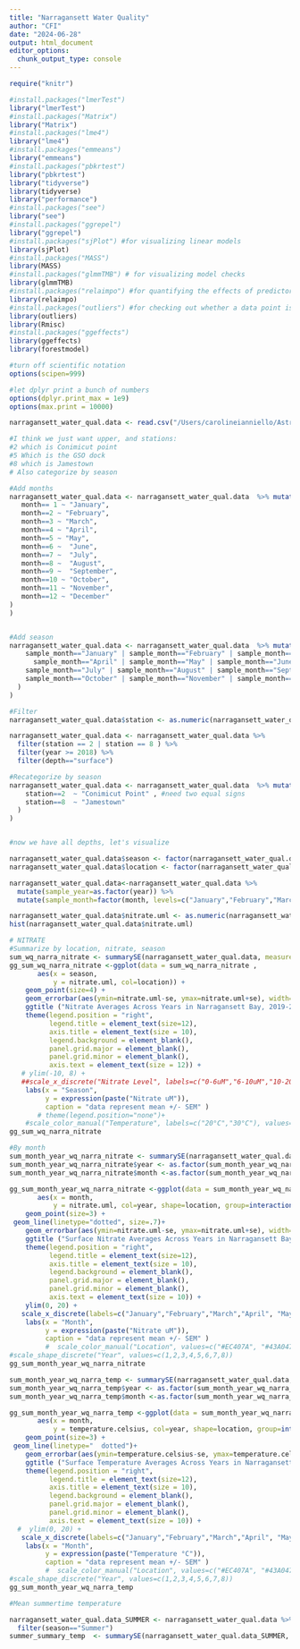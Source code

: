 ```yaml
---
title: "Narragansett Water Quality"
author: "CFI"
date: "2024-06-28"
output: html_document
editor_options: 
  chunk_output_type: console
---
```


```r
require("knitr")

#install.packages("lmerTest")
library("lmerTest")
#install.packages("Matrix")
library("Matrix")
#install.packages("lme4")
library("lme4")
#install.packages("emmeans")
library("emmeans")
#install.packages("pbkrtest")
library("pbkrtest")
library("tidyverse")
library(tidyverse)
library("performance")
#install.packages("see")
library("see")
#install.packages("ggrepel")
library("ggrepel")
#install.packages("sjPlot") #for visualizing linear models
library(sjPlot)
#install.packages("MASS")
library(MASS)
#install.packages("glmmTMB") # for visualizing model checks
library(glmmTMB)
#install.packages("relaimpo") #for quantifying the effects of predictor variables
library(relaimpo)
#install.packages("outliers") #for checking out whether a data point is an outlier
library(outliers)
library(Rmisc)
#install.packages("ggeffects")
library(ggeffects)
library(forestmodel)

#turn off scientific notation
options(scipen=999)

#let dplyr print a bunch of numbers
options(dplyr.print_max = 1e9)
options(max.print = 10000)   

```


```r
narragansett_water_qual.data <- read.csv("/Users/carolineianniello/Astrangia Ecotox/Data/Narragansett_water_qual_2014_2022_QCed_8_22_24.csv", header=TRUE, sep=",",stringsAsFactors = FALSE)

#I think we just want upper, and stations:
#2 which is Conimicut point
#5 Which is the GSO dock
#8 which is Jamestown
# Also categorize by season

#Add months
narragansett_water_qual.data <- narragansett_water_qual.data  %>% mutate(sample_month = case_when(
   month== 1 ~ "January",
   month==2 ~ "February",
   month==3 ~ "March",
   month==4 ~ "April",
   month==5 ~ "May",
   month==6 ~  "June",
   month==7 ~  "July",
   month==8 ~  "August",
   month==9 ~  "September",
   month==10 ~ "October",
   month==11 ~ "November",
   month==12 ~ "December"
)
)


#Add season
narragansett_water_qual.data <- narragansett_water_qual.data  %>% mutate(season = case_when(
    sample_month=="January" | sample_month=="February" | sample_month=="March" ~ "Winter" , #need two equal signs
      sample_month=="April" | sample_month=="May" | sample_month=="June" ~ "Spring" ,
    sample_month=="July" | sample_month=="August" | sample_month=="September" ~ "Summer" ,
    sample_month=="October" | sample_month=="November" | sample_month=="December" ~ "Fall" 
  )
)

#Filter
narragansett_water_qual.data$station <- as.numeric(narragansett_water_qual.data$station)

narragansett_water_qual.data <- narragansett_water_qual.data %>%
  filter(station == 2 | station == 8 ) %>%
  filter(year >= 2018) %>%
  filter(depth=="surface")

#Recategorize by season
narragansett_water_qual.data <- narragansett_water_qual.data  %>% mutate(location = case_when(
    station==2  ~ "Conimicut Point" , #need two equal signs
    station==8  ~ "Jamestown" 
  )
)


#now we have all depths, let's visualize
```

```r
narragansett_water_qual.data$season <- factor(narragansett_water_qual.data$season, levels=c("Winter","Spring","Summer","Fall"))
narragansett_water_qual.data$location <- factor(narragansett_water_qual.data$location, levels=c("Conimicut Point","GSO Dock","Jamestown"))

narragansett_water_qual.data<-narragansett_water_qual.data %>% 
  mutate(sample_year=as.factor(year)) %>%
  mutate(sample_month=factor(month, levels=c("January","February","March","April","May","June","July","August","September","October","November","December")))

narragansett_water_qual.data$nitrate.uml <- as.numeric(narragansett_water_qual.data$nitrate.uml)
hist(narragansett_water_qual.data$nitrate.uml)

# NITRATE
#Summarize by location, nitrate, season
sum_wq_narra_nitrate <- summarySE(narragansett_water_qual.data, measurevar = c("nitrate.uml"), groupvars = c("location", "season"))
gg_sum_wq_narra_nitrate <-ggplot(data = sum_wq_narra_nitrate ,
       aes(x = season,
           y = nitrate.uml, col=location)) +
    geom_point(size=4) +
    geom_errorbar(aes(ymin=nitrate.uml-se, ymax=nitrate.uml+se), width=0.25, linewidth=0.8) +
    ggtitle ("Nitrate Averages Across Years in Narragansett Bay, 2019-2021") +
    theme(legend.position = "right",
          legend.title = element_text(size=12),
          axis.title = element_text(size = 10),
          legend.background = element_blank(),
          panel.grid.major = element_blank(), 
          panel.grid.minor = element_blank(),
          axis.text = element_text(size = 12)) +
   # ylim(-10, 8) +
   ##scale_x_discrete("Nitrate Level", labels=c("0-6uM","6-10uM","10-20uM","10uM"))+
    labs(x = "Season", 
         y = expression(paste("Nitrate uM")), 
         caption = "data represent mean +/- SEM" ) 
       # theme(legend.position="none")+
    #scale_color_manual("Temperature", labels=c("20°C","30°C"), values=c("dodgerblue", "darkred"))
gg_sum_wq_narra_nitrate

#By month
sum_month_year_wq_narra_nitrate <- summarySE(narragansett_water_qual.data, measurevar = c("nitrate.uml"), groupvars = c("location", "month","year"), na.rm=T)
sum_month_year_wq_narra_nitrate$year <- as.factor(sum_month_year_wq_narra_nitrate$year)
sum_month_year_wq_narra_nitrate$month <-as.factor(sum_month_year_wq_narra_nitrate$month)

gg_sum_month_year_wq_narra_nitrate <-ggplot(data = sum_month_year_wq_narra_nitrate ,
       aes(x = month,
           y = nitrate.uml, col=year, shape=location, group=interaction(year,location))) +
    geom_point(size=3) +
 geom_line(linetype="dotted", size=.7)+
    geom_errorbar(aes(ymin=nitrate.uml-se, ymax=nitrate.uml+se), width=0.25, linewidth=0.8) +
    ggtitle ("Surface Nitrate Averages Across Years in Narragansett Bay, 2018-2022") +
    theme(legend.position = "right",
          legend.title = element_text(size=12),
          axis.title = element_text(size = 10),
          legend.background = element_blank(),
          panel.grid.major = element_blank(), 
          panel.grid.minor = element_blank(),
          axis.text = element_text(size = 10)) +
    ylim(0, 20) +
   scale_x_discrete(labels=c("January","February","March","April", "May","June","July","August","September","October","November","December"))+
    labs(x = "Month", 
         y = expression(paste("Nitrate uM")), 
         caption = "data represent mean +/- SEM" ) 
         #  scale_color_manual("Location", values=c("#EC407A", "#43A047", "#00BCD4")) 
#scale_shape_discrete("Year", values=c(1,2,3,4,5,6,7,8))
gg_sum_month_year_wq_narra_nitrate

```

```r
sum_month_year_wq_narra_temp <- summarySE(narragansett_water_qual.data, measurevar = c("temperature.celsius"), groupvars = c("location", "month","year"), na.rm=T)
sum_month_year_wq_narra_temp$year <- as.factor(sum_month_year_wq_narra_temp$year)
sum_month_year_wq_narra_temp$month <-as.factor(sum_month_year_wq_narra_temp$month)

gg_sum_month_year_wq_narra_temp <-ggplot(data = sum_month_year_wq_narra_temp ,
       aes(x = month,
           y = temperature.celsius, col=year, shape=location, group=interaction(year,location))) +
    geom_point(size=3) +
 geom_line(linetype="  dotted")+
    geom_errorbar(aes(ymin=temperature.celsius-se, ymax=temperature.celsius+se), width=0.25, linewidth=0.8) +
    ggtitle ("Surface Temperature Averages Across Years in Narragansett Bay, 2018-2022") +
    theme(legend.position = "right",
          legend.title = element_text(size=12),
          axis.title = element_text(size = 10),
          legend.background = element_blank(),
          panel.grid.major = element_blank(), 
          panel.grid.minor = element_blank(),
          axis.text = element_text(size = 10)) +
  #  ylim(0, 20) +
   scale_x_discrete(labels=c("January","February","March","April", "May","June","July","August","September","October","November","December"))+
    labs(x = "Month", 
         y = expression(paste("Temperature °C")), 
         caption = "data represent mean +/- SEM" ) 
         #  scale_color_manual("Location", values=c("#EC407A", "#43A047", "#00BCD4")) 
#scale_shape_discrete("Year", values=c(1,2,3,4,5,6,7,8))
gg_sum_month_year_wq_narra_temp
```

```r
#Mean summertime temperature 

narragansett_water_qual.data_SUMMER <- narragansett_water_qual.data %>%
  filter(season=="Summer")
summer_summary_temp  <- summarySE(narragansett_water_qual.data_SUMMER, measurevar = c("temperature.celsius"), na.rm=T)
```

